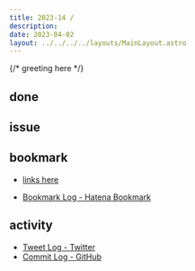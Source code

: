 ```yaml
---
title: 2023-14 / 
description: 
date: 2023-04-02
layout: ../../../../layouts/MainLayout.astro
---
```


{/* greeting here */}

## done

### 

## issue

### 

## bookmark

- [links here]()


- [Bookmark Log - Hatena Bookmark](https://b.hatena.ne.jp/Ryo_K/bookmark)

## activity

<Tweet tweetLink="" />
<Instagram instagramId="" />
<YouTube youTubeId="" />

- [Tweet Log - Twitter](https://twitter.com/search?q=(from%3Alegnoh)%20until%3A2023-04-02%20since%3A2023-03-27%20-filter%3Areplies&src=typed_query)
- [Commit Log - GitHub](https://github.com/legnoh?tab=overview&from=2023-03-27&to=2023-04-02)
